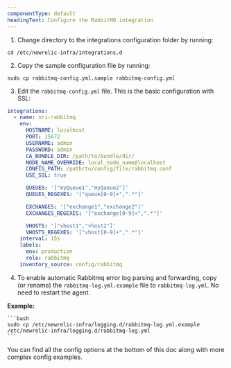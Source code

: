 ```yaml
---
componentType: default
headingText: Configure the RabbitMQ integration
---
```


1. Change directory to the integrations configuration folder by running:

  ```shell
  cd /etc/newrelic-infra/integrations.d
  ```

2. Copy the sample configuration file by running:

  ```shell
  sudo cp rabbitmq-config.yml.sample rabbitmq-config.yml
  ```

3. Edit the `rabbitmq-config.yml` file. This is the basic configuration with SSL:

  ```yml
  integrations:
    - name: nri-rabbitmq
      env:
        HOSTNAME: localhost
        PORT: 15672
        USERNAME: admin
        PASSWORD: admin
        CA_BUNDLE_DIR: /path/to/bundle/dir/
        NODE_NAME_OVERRIDE: local_node_name@localhost
        CONFIG_PATH: /path/to/config/file/rabbitmq.conf
        USE_SSL: true

        QUEUES: '["myQueue1","myQueue2"]'
        QUEUES_REGEXES: '["queue[0-9]+",".*"]'

        EXCHANGES: '["exchange1","exchange2"]'
        EXCHANGES_REGEXES: '["exchange[0-9]+",".*"]'

        VHOSTS: '["vhost1","vhost2"]'
        VHOSTS_REGEXES: '["vhost[0-9]+",".*"]'
      interval: 15s
      labels:
        env: production
        role: rabbitmq
      inventory_source: config/rabbitmq
  ```

4. To enable automatic Rabbitmq error log parsing and forwarding, copy (or rename) the `rabbitmq-log.yml.example` file to `rabbitmq-log.yml`. No need to restart the agent. 

  <DoNotTranslate>**Example:**</DoNotTranslate>

    ```bash
    sudo cp /etc/newrelic-infra/logging.d/rabbitmq-log.yml.example /etc/newrelic-infra/logging.d/rabbitmq-log.yml
    ```

You can find all the config options at the bottom of this doc along with more complex config examples.

